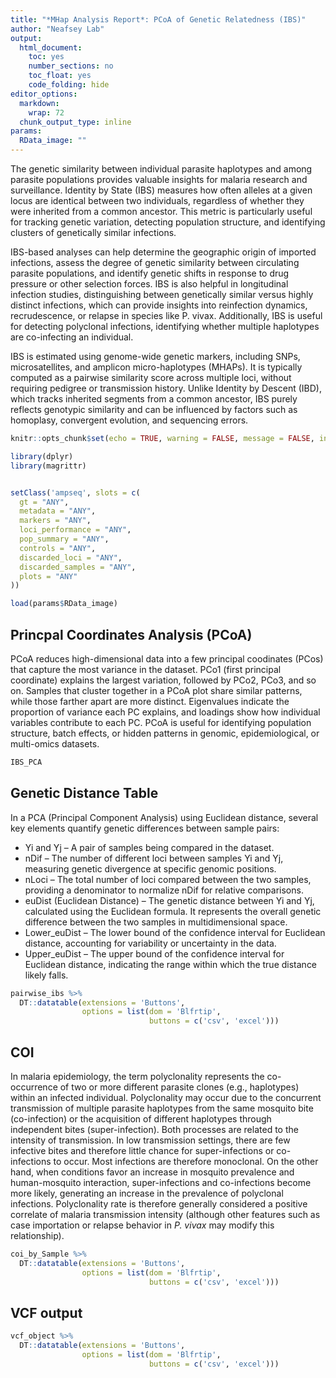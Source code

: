 ```yaml
---
title: "*MHap Analysis Report*: PCoA of Genetic Relatedness (IBS)"
author: "Neafsey Lab"
output:
  html_document:
    toc: yes
    number_sections: no
    toc_float: yes
    code_folding: hide
editor_options:
  markdown:
    wrap: 72
  chunk_output_type: inline
params:
  RData_image: ""
---
```


The genetic similarity between individual parasite haplotypes and among parasite
populations provides valuable insights for malaria research and surveillance. 
Identity by State (IBS) measures how often alleles at a given locus are 
identical between two individuals, regardless of whether they were inherited 
from a common ancestor. This metric is particularly useful for tracking genetic 
variation, detecting population structure, and identifying clusters of 
genetically similar infections.

IBS-based analyses can help determine the geographic origin of imported 
infections, assess the degree of genetic similarity between circulating parasite
populations, and identify genetic shifts in response to drug pressure or other 
selection forces. IBS is also helpful in longitudinal infection studies, 
distinguishing between genetically similar versus highly distinct infections, 
which can provide insights into reinfection dynamics, recrudescence, or relapse 
in species like P. vivax. Additionally, IBS is useful for detecting polyclonal 
infections, identifying whether multiple haplotypes are co-infecting an 
individual.

IBS is estimated using genome-wide genetic markers, including SNPs, 
microsatellites, and amplicon micro-haplotypes (MHAPs). It is typically computed
as a pairwise similarity score across multiple loci, without requiring pedigree 
or transmission history. Unlike Identity by Descent (IBD), which tracks 
inherited segments from a common ancestor, IBS purely reflects genotypic 
similarity and can be influenced by factors such as homoplasy, convergent 
evolution, and sequencing errors.

```r
knitr::opts_chunk$set(echo = TRUE, warning = FALSE, message = FALSE, include = TRUE)
```

```r
library(dplyr)
library(magrittr)


setClass('ampseq', slots = c(
  gt = "ANY",
  metadata = "ANY",
  markers = "ANY",
  loci_performance = "ANY",
  pop_summary = "ANY",
  controls = "ANY",
  discarded_loci = "ANY",
  discarded_samples = "ANY",
  plots = "ANY"
))

load(params$RData_image)

```

## Princpal Coordinates Analysis (PCoA)

PCoA reduces high-dimensional data into a few principal coodinates (PCos) that 
capture the most variance in the dataset. PCo1 (first principal coordinate) 
explains the largest variation, followed by PCo2, PCo3, and so on. Samples that 
cluster together in a PCoA plot share similar patterns, while those farther apart
are more distinct. Eigenvalues indicate the proportion of variance each PC 
explains, and loadings show how individual variables contribute to each PC. PCoA 
is useful for identifying population structure, batch effects, or hidden 
patterns in genomic, epidemiological, or multi-omics datasets.

```r
IBS_PCA
```

## Genetic Distance Table

In a PCA (Principal Component Analysis) using Euclidean distance, several 
key elements quantify genetic differences between sample pairs:

- Yi and Yj – A pair of samples being compared in the dataset.  
- nDif – The number of different loci between samples Yi and Yj, measuring 
genetic divergence at specific genomic positions.  
- nLoci – The total number of loci compared between the two samples, providing a
denominator to normalize nDif for relative comparisons.  
- euDist (Euclidean Distance) – The genetic distance between Yi and Yj, 
calculated using the Euclidean formula. It represents the overall genetic 
difference between the two samples in multidimensional space.  
- Lower_euDist – The lower bound of the confidence interval for Euclidean 
distance, accounting for variability or uncertainty in the data.  
- Upper_euDist – The upper bound of the confidence interval for Euclidean 
distance, indicating the range within which the true distance likely falls.  

```r
pairwise_ibs %>%
  DT::datatable(extensions = 'Buttons',
                options = list(dom = 'Blfrtip',
                               buttons = c('csv', 'excel')))
```

## COI

In malaria epidemiology, the term polyclonality represents the co-occurrence of 
two or more different parasite clones (e.g., haplotypes) within an infected 
individual. Polyclonality may occur due to the concurrent transmission of 
multiple parasite haplotypes from the same mosquito bite (co-infection) or the 
acquisition of different haplotypes through independent bites (super-infection).
Both processes are related to the intensity of transmission. In low transmission
settings, there are few infective bites and therefore little chance for 
super-infections or co-infections to occur. Most infections are therefore 
monoclonal. On the other hand, when conditions favor an increase in mosquito 
prevalence and human-mosquito interaction, super-infections and co-infections 
become more likely, generating an increase in the prevalence of polyclonal 
infections. Polyclonality rate is therefore generally considered a positive 
correlate of malaria transmission intensity (although other features such as 
case importation or relapse behavior in *P. vivax* may modify this relationship).

```r
coi_by_Sample %>%
  DT::datatable(extensions = 'Buttons',
                options = list(dom = 'Blfrtip',
                               buttons = c('csv', 'excel')))
```

## VCF output

```r
vcf_object %>%
  DT::datatable(extensions = 'Buttons',
                options = list(dom = 'Blfrtip',
                               buttons = c('csv', 'excel')))
```

